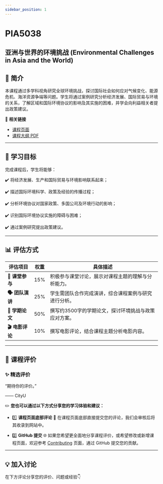 ```yaml
---
sidebar_position: 1
---
```


# PIA5038
## 亚洲与世界的环境挑战 (Environmental Challenges in Asia and the World)

## **📘 简介**
本课程通过多学科视角研究全球环境挑战，探讨国际社会如何应对气候变化、能源危机、海洋资源争端等问题。学生将通过案例研究分析经济发展、国际贸易与环境的关系，了解区域和国际环境协议的影响及其实施的困难，并学会向利益相关者提出政策建议。

🔗 **相关链接**
- [课程页面](https://www.cityu.edu.hk/catalogue/pg/202425/course/PIA5038.htm)
- [课程大纲 PDF](https://www.cityu.edu.hk/catalogue/pg/202425/course/PIA5038.pdf)

---

## **🎯 学习目标**

完成课程后，学生将能够：

✔️ 将经济发展、生产和国际贸易与环境影响联系起来；

✔️ 描述国际环境科学、政策及经验的传播过程；

✔️ 分析环境协议对国家政策、多国公司及环境行动的影响；

✔️ 识别国际环境协议实施的障碍与困难；

✔️ 通过案例研究提出政策建议。

---

## **📊 评估方式**

| **评估项目**             | **权重** | **具体描述**                                                                                     |
|--------------------------|----------|--------------------------------------------------------------------------------------------------|
| **👥 课堂参与**          | 15%      | 积极参与课堂讨论，展示对课程主题的理解与分析能力。                                                 |
| **🗣️ 团队演讲**          | 25%      | 学生需团队合作完成演讲，综合课程案例与研究进行分析。                                               |
| **📄 学期论文**           | 50%      | 撰写约3500字的学期论文，探讨环境挑战与政策应对方案。                                               |
| **🎬 电影评论**           | 10%      | 撰写电影评论，结合课程主题分析电影内容。                                                           |

---

## **💬 课程评价**

### ✨ **精选评价**
<div className={commentStyles.commentBox}>
    <p className={commentStyles.commentText}>
        “期待你的评价。”
    </p>
    <p className={commentStyles.commentAuthor}>—— CityU</p>
</div>

✏️ **您也可以通过以下方式分享您的学习体验和建议：**

- 1️⃣ **课程页面底部评论**
💬 在课程页面底部直接提交您的评论，我们会审核后将其收录到网站中。

- 2️⃣ **GitHub 提交**
🌐 如果您希望更全面地分享课程评价，或希望修改或新增课程页面，欢迎参考 [Contributing](/contributing) 页面，通过 GitHub 提交您的贡献。

---

## **💡 加入讨论**

在下方评论分享您的评价、问题或经验👇
<Utterances />
